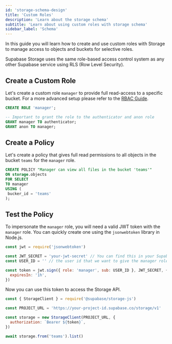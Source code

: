 ```yaml
---
id: 'storage-schema-design'
title: 'Custom Roles'
description: 'Learn about the storage schema'
subtitle: 'Learn about using custom roles with storage schema'
sidebar_label: 'Schema'
---
```


In this guide you will learn how to create and use custom roles with Storage to manage access to objects and buckets for selective roles.

Supabase Storage uses the same role-based access control system as any other Supabase service using RLS (Row Level Security).

## Create a Custom Role

Let's create a custom role `manager` to provide full read-access to a specific bucket.
For a more advanced setup please refer to the [RBAC Guide](/docs/guides/auth/custom-claims-and-role-based-access-control-rbac#create-auth-hook-to-apply-user-role).

```sql
CREATE ROLE 'manager';

-- Important to grant the role to the authenticator and anon role
GRANT manager TO authenticator;
GRANT anon TO manager;
```

## Create a Policy

Let's create a policy that gives full read permissions to all objects in the bucket `teams` for the `manager` role.

```sql
CREATE POLICY "Manager can view all files in the bucket 'teams'"
ON storage.objects
FOR SELECT
TO manager
USING (
 bucker_id = 'teams'
);
```

## Test the Policy

To impersonate the `manager` role, you will need a valid JWT token with the `manager` role.
You can quickly create one using the `jsonwebtoken` library in Node.js.

```js
const jwt = require('jsonwebtoken')

const JWT_SECRET = 'your-jwt-secret' // You can find this in your Supabase project settings under API
const USER_ID = '' // the user id that we want to give the manager role

const token = jwt.sign({ role: 'manager', sub: USER_ID }, JWT_SECRET, {
  expiresIn: '1h',
})
```

Now you can use this token to access the Storage API.

```js
const { StorageClient } = require('@supabase/storage-js')

const PROJECT_URL = 'https://your-project-id.supabase.co/storage/v1'

const storage = new StorageClient(PROJECT_URL, {
  authorization: `Bearer ${token}`,
})

await storage.from('teams').list()
```
